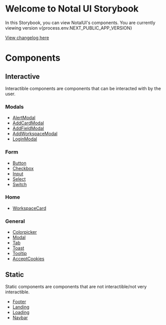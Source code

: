 
<Meta title="Introduction" />

# Welcome to Notal UI Storybook

<div>In this Storybook, you can view NotalUI's components. You are currently viewing version v{process.env.NEXT_PUBLIC_APP_VERSION}</div>

[View changelog here](?path=/docs/changelog--page)

# Components

## Interactive
Interactible components are components that can be interacted with by the user.

### Modals
- [AlertModal](?path=/story/interactive-modals-alertmodal--default)
- [AddCardModal](?path=/story/interactive-modals-addcardmodal--default)
- [AddFieldModal](?path=/story/interactive-modals-addfieldmodal--default)
- [AddWorkspaceModal](?path=/story/interactive-modals-addworkspacemodal--default)
- [LoginModal](?path=/story/interactive-modals-loginmodal--default)

### Form
- [Button](?path=/story/interactive-form-button--default)
- [Checkbox](?path=/story/interactive-form-checkbox--default)
- [Input](?path=/story/interactive-form-input--default)
- [Select](?path=/story/interactive-form-select--default)
- [Switch](?path=/story/interactive-form-switch--default)

### Home
- [WorkspaceCard](?path=/story/interactive-home-workspacecard--default)

### General
- [Colorpicker](?path=/story/interactive-colorpicker--default)
- [Modal](?path=/story/interactive-modal--default)
- [Tab](?path=/story/interactive-tab--default)
- [Toast](?path=/story/interactive-toast--default)
- [Tooltip](?path=/story/interactive-tooltip--default)
- [AcceptCookies](?path=/story/interactive-acceptcookies--default)

## Static
Static components are components that are not interactible/not very interactible.

- [Footer](?path=/story/static-footer--default)
- [Landing](?path=/story/static-landing--default)
- [Loading](?path=/story/static-loading--default)
- [Navbar](?path=/story/static-navbar--default)
